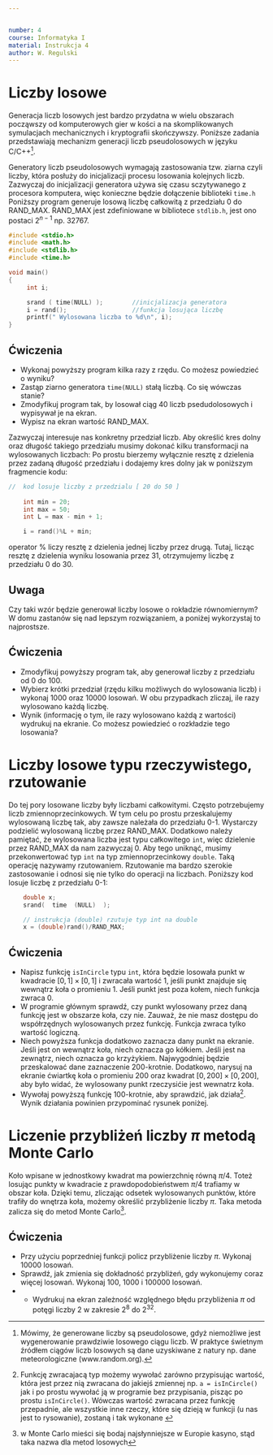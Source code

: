 ```yaml
---


number: 4
course: Informatyka I
material: Instrukcja 4
author: W. Regulski
---
```



# Liczby losowe
Generacja liczb losowych jest bardzo przydatna w wielu obszarach począwszy od komputerowych gier w kości a na skomplikowanych symulacjach mechanicznych i kryptografii skończywszy.
Poniższe zadania przedstawiają mechanizm generacji liczb pseudolosowych w języku C/C++^[Mówimy, że generowane liczby są pseudolosowe, gdyż niemożliwe jest wygenerowanie prawdziwie losowego ciągu liczb. W praktyce świetnym źródłem ciągów liczb losowych są dane uzyskiwane z natury  np. dane meteorologiczne (www.random.org).].

Generatory liczb pseudolosowych wymagają zastosowania tzw. ziarna czyli liczby, która posłuży do inicjalizacji procesu losowania kolejnych liczb. Zazwyczaj do inicjalizacji generatora używa się czasu sczytywanego z procesora komputera, więc konieczne będzie dołączenie biblioteki `time.h`
Poniższy program generuje losową liczbę całkowitą z przedziału 0 do RAND\_MAX. RAND\_MAX jest zdefiniowane w bibliotece `stdlib.h`, jest ono postaci $2^{n-1}$  np. 32767.

```c++
#include <stdio.h>
#include <math.h>
#include <stdlib.h>
#include <time.h>

void main()
{
     int i;

     srand ( time(NULL) );        //inicjalizacja generatora
     i = rand();                  //funkcja losująca liczbę
     printf(" Wylosowana liczba to %d\n", i);
}
```


## Ćwiczenia
- Wykonaj powyższy program kilka razy z rzędu. Co możesz powiedzieć o wyniku? 
- Zastąp ziarno generatora `time(NULL)` stałą liczbą. Co się wówczas stanie?
- Zmodyfikuj program tak, by losował ciąg 40 liczb psedudolosowych i wypisywał je na ekran.
- Wypisz na ekran wartość RAND\_MAX.

Zazwyczaj interesuje nas konkretny przedział liczb. Aby określić kres dolny oraz długość takiego przedziału musimy dokonać kilku transformacji na wylosowanych liczbach:
Po prostu bierzemy  wyłącznie resztę z dzielenia przez zadaną długość przedziału i dodajemy kres dolny jak w poniższym fragmencie kodu:

```c++
//  kod losuje liczby z przedzialu [ 20 do 50 ]
	
	int min = 20;
	int max = 50;
	int L = max - min + 1;

	i = rand()%L + min;
```

operator % liczy resztę z dzielenia jednej liczby przez drugą. Tutaj, licząc resztę z dzielenia wyniku losowania przez 31,  otrzymujemy liczbę z przedziału 0 do 30. 

## Uwaga
Czy taki wzór będzie generował liczby losowe o rokładzie równomiernym? W domu zastanów się nad lepszym rozwiązaniem, a poniżej wykorzystaj to najprostsze.

## Ćwiczenia
- Zmodyfikuj powyższy program tak, aby generował liczby z przedziału od 0 do 100.
- Wybierz krótki przedział (rzędu kilku możliwych do wylosowania liczb) i wykonaj 1000 oraz 10000 losowań. W obu przypadkach zliczaj, ile razy wylosowano każdą liczbę.
- Wynik (informację o tym, ile razy wylosowano każdą z wartości) wydrukuj na ekranie. Co możesz powiedzieć o rozkładzie tego losowania?


# Liczby losowe typu rzeczywistego, rzutowanie
Do tej pory losowane liczby były liczbami całkowitymi. Często potrzebujemy liczb zmiennoprzecinkowych. W tym celu po prostu przeskalujemy wylosowaną liczbę tak, aby zawsze należała do przedziału 0-1. Wystarczy podzielić wylosowaną liczbę przez RAND\_MAX. Dodatkowo należy pamiętać, że wylosowana liczba jest typu całkowitego `int`, więc dzielenie przez RAND\_MAX da nam zazwyczaj 0. Aby tego uniknąć, musimy przekonwertować typ `int` na typ zmiennoprzecinkowy 
`double`. Taką operację nazywamy rzutowaniem. Rzutowanie ma bardzo szerokie zastosowanie i odnosi się nie tylko do operacji na liczbach.
Poniższy kod losuje liczbę z przedziału 0-1:

```c++
    double x;
    srand(  time  (NULL)  );

    // instrukcja (double) rzutuje typ int na double
    x = (double)rand()/RAND_MAX;

```








## Ćwiczenia
- Napisz funkcję `isInCircle` typu `int`, która będzie losowała punkt w kwadracie $[0,1]\times[0,1]$ i zwracała wartość 1, jeśli punkt znajduje się wewnątrz koła o promieniu 1. Jeśli punkt jest poza kołem, niech funkcja zwraca 0.
- W programie głównym sprawdź, czy punkt wylosowany przez daną funkcję jest w obszarze koła, czy nie. Zauważ, że nie masz dostępu do współrzędnych wylosowanych przez funkcję. Funkcja zwraca tylko wartość logiczną.
- Niech powyższa funkcja dodatkowo zaznacza dany punkt na ekranie. Jeśli jest on wewnątrz koła, niech oznacza go kółkiem. Jeśli jest na zewnątrz, niech oznacza go krzyżykiem. Najwygodniej będzie przeskalować dane zaznaczenie 200-krotnie. Dodatkowo, narysuj na ekranie ćwiartkę koła o promieniu 200 oraz kwadrat  $[0,200]\times[0,200]$, aby było widać, że wylosowany punkt rzeczysićie jest wewnatrz koła.
- Wywołaj powyższą funkcję 100-krotnie, aby sprawdzić, jak działa^[Funkcję zwracajacą typ możemy wywołać zarówno przypisując wartość, która jest przez nią zwracana do jakiejś zmiennej np. `a = isInCircle()` jak i po prostu wywołać ją w programie bez przypisania, pisząc po prostu `isInCircle()`. Wówczas wartość zwracana przez funkcję przepadnie, ale wszystkie inne rzeczy, które się dzieją w funkcji (u nas jest to rysowanie), zostaną i tak wykonane ]. Wynik działania powinien przypominać rysunek poniżej.

\begin{figure}[htb]
\centering
\includegraphics[scale=0.4]{monte_carlo.pdf}
\caption{Ćwiartka koła w kwadracie.}
\label{fig:awesome_image}
\end{figure}


# Liczenie przybliżeń liczby $\pi$ metodą Monte Carlo
Koło wpisane w jednostkowy kwadrat ma powierzchnię równą  $\pi/4$. Toteż losując punkty w kwadracie z prawdopodobieństwem  $\pi/4$ trafiamy w obszar koła. 
Dzięki temu, zliczając odsetek wylosowanych punktów, które trafiły do wnętrza koła, możemy określić przybliżenie liczby   $\pi$. Taka metoda zalicza się do metod Monte Carlo^[w Monte Carlo mieści się bodaj najsłynniejsze w Europie kasyno, stąd taka nazwa dla metod losowych]. 


## Ćwiczenia
- Przy użyciu poprzedniej funkcji policz przybliżenie liczby $\pi$. Wykonaj 10000 losowań.
- Sprawdź, jak zmienia się dokładność przybliżeń, gdy wykonujemy coraz więcej losowań. Wykonaj 100, 1000 i 100000  losowań. 
- *  Wydrukuj na ekran zależność względnego błędu przybliżenia $\pi$ od potęgi liczby 2 w zakresie  $2^{8}$ do $2^{32}$.





